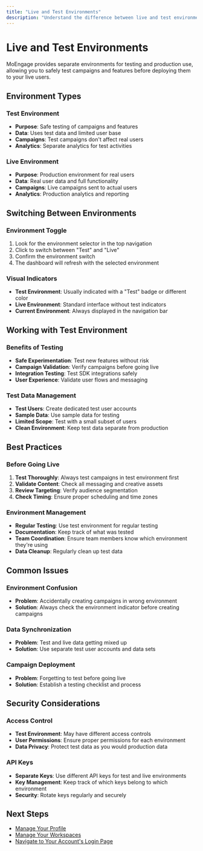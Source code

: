 ```yaml
---
title: "Live and Test Environments"
description: "Understand the difference between live and test environments in MoEngage"
---
```


# Live and Test Environments

MoEngage provides separate environments for testing and production use, allowing you to safely test campaigns and features before deploying them to your live users.

## Environment Types

### Test Environment
- **Purpose**: Safe testing of campaigns and features
- **Data**: Uses test data and limited user base
- **Campaigns**: Test campaigns don't affect real users
- **Analytics**: Separate analytics for test activities

### Live Environment
- **Purpose**: Production environment for real users
- **Data**: Real user data and full functionality
- **Campaigns**: Live campaigns sent to actual users
- **Analytics**: Production analytics and reporting

## Switching Between Environments

### Environment Toggle
1. Look for the environment selector in the top navigation
2. Click to switch between "Test" and "Live"
3. Confirm the environment switch
4. The dashboard will refresh with the selected environment

### Visual Indicators
- **Test Environment**: Usually indicated with a "Test" badge or different color
- **Live Environment**: Standard interface without test indicators
- **Current Environment**: Always displayed in the navigation bar

## Working with Test Environment

### Benefits of Testing
- **Safe Experimentation**: Test new features without risk
- **Campaign Validation**: Verify campaigns before going live
- **Integration Testing**: Test SDK integrations safely
- **User Experience**: Validate user flows and messaging

### Test Data Management
- **Test Users**: Create dedicated test user accounts
- **Sample Data**: Use sample data for testing
- **Limited Scope**: Test with a small subset of users
- **Clean Environment**: Keep test data separate from production

## Best Practices

### Before Going Live
1. **Test Thoroughly**: Always test campaigns in test environment first
2. **Validate Content**: Check all messaging and creative assets
3. **Review Targeting**: Verify audience segmentation
4. **Check Timing**: Ensure proper scheduling and time zones

### Environment Management
- **Regular Testing**: Use test environment for regular testing
- **Documentation**: Keep track of what was tested
- **Team Coordination**: Ensure team members know which environment they're using
- **Data Cleanup**: Regularly clean up test data

## Common Issues

### Environment Confusion
- **Problem**: Accidentally creating campaigns in wrong environment
- **Solution**: Always check the environment indicator before creating campaigns

### Data Synchronization
- **Problem**: Test and live data getting mixed up
- **Solution**: Use separate test user accounts and data sets

### Campaign Deployment
- **Problem**: Forgetting to test before going live
- **Solution**: Establish a testing checklist and process

## Security Considerations

### Access Control
- **Test Environment**: May have different access controls
- **User Permissions**: Ensure proper permissions for each environment
- **Data Privacy**: Protect test data as you would production data

### API Keys
- **Separate Keys**: Use different API keys for test and live environments
- **Key Management**: Keep track of which keys belong to which environment
- **Security**: Rotate keys regularly and securely

## Next Steps

- [Manage Your Profile](/manage-your-profile)
- [Manage Your Workspaces](/manage-your-workspaces)
- [Navigate to Your Account's Login Page](/navigate-to-your-account-s-login-page)
